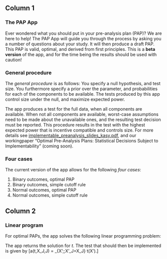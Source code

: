 ## Column 1  {data-width=500}

### The PAP App  {data-height=250}

Ever wondered what you should put in your pre-analysis plan (PAP)?
We are here to help!
The PAP App will guide you through the process by asking you a number of questions about your study.
It will then produce a draft PAP.
This PAP is valid, optimal, and derived from first principles.
This is a **beta version** of the app, and for the time being the results should be used with caution!

### General procedure  {data-height=500}

The *general procedure* is as follows:
You specify a null hypothesis, and test size. 
You furthermore specify a prior over the parameter, and probabilities for each of the components to be available.
The tests produced by this app control size under the null, and maximize expected power.

The app produces a test for the full data, when all components are available.
When not all components are available, worst-case assumptions need to be made about the unavailable ones, and the resulting test decision must be reported.
This procedure results in the test with the highest expected power that is incentive compatible and controls size.
For more details see [implementable_preanalysis_slides_kasy.pdf](https://maxkasy.github.io/home/files/slides/implementable_preanalysis_slides_kasy.pdf), and our workingpaper "Optimal Pre-Analysis Plans: Statistical Decisions Subject to Implementability" (coming soon).


### Four cases  {data-height=250}

The current version of the app allows for the following *four cases*:  

1. Binary outcomes, optimal PAP  
1. Binary outcomes, simple cutoff rule  
1. Normal outcomes, optimal PAP  
1. Normal outcomes, simple cutoff rule  


## Column 2  {data-width=500}

### Linear program

For optimal PAPs, the app solves the following linear programming problem:
\begin{align*}
  \max_{a, t} \sum_{X_J, J} a(X_J,J) \cdot  P_\Pi(X_J,J) & & & &\text{(Expected power)}\\
  \text{s.t.}\quad
  \sum_{X}  t( X)  \cdot P_{\theta}(X) &\leq \alpha & \forall\;\theta \in \Theta_0,&&\text{(Size control)}\\
  a(X_J,J), t(X) &\in [0,1] & \forall\; J,X,&&\text{(Support)}\\
  a(X_J,J) &\leq t(X) & \forall\; J,X.&&\text{(Monotonicity)}
\end{align*}

The app returns the solution for $t$.
The test that should then be implemented is given by 
\[a(t,X_J,J) = \min_{X';\;X'_J=X_J} t(X').\]